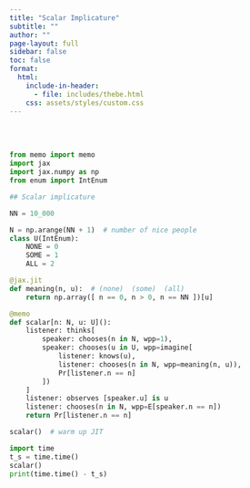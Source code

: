 ```yaml
---
title: "Scalar Implicature"
subtitle: ""
author: ""
page-layout: full
sidebar: false
toc: false
format:
  html:
    include-in-header:
      - file: includes/thebe.html
    css: assets/styles/custom.css
---
```


<!-- Thebe status widget mount point (hidden until moved to navbar) -->
<div class="thebe-status" style="display: none;"></div>


<br /><br />

```python
from memo import memo
import jax
import jax.numpy as np
from enum import IntEnum

## Scalar implicature

NN = 10_000

N = np.arange(NN + 1)  # number of nice people
class U(IntEnum):
    NONE = 0
    SOME = 1
    ALL = 2

@jax.jit
def meaning(n, u):  # (none)  (some)  (all)
    return np.array([ n == 0, n > 0, n == NN ])[u]

@memo
def scalar[n: N, u: U]():
    listener: thinks[
        speaker: chooses(n in N, wpp=1),
        speaker: chooses(u in U, wpp=imagine[
            listener: knows(u),
            listener: chooses(n in N, wpp=meaning(n, u)),
            Pr[listener.n == n]
        ])
    ]
    listener: observes [speaker.u] is u
    listener: chooses(n in N, wpp=E[speaker.n == n])
    return Pr[listener.n == n]

scalar()  # warm up JIT

import time
t_s = time.time()
scalar()
print(time.time() - t_s)
```